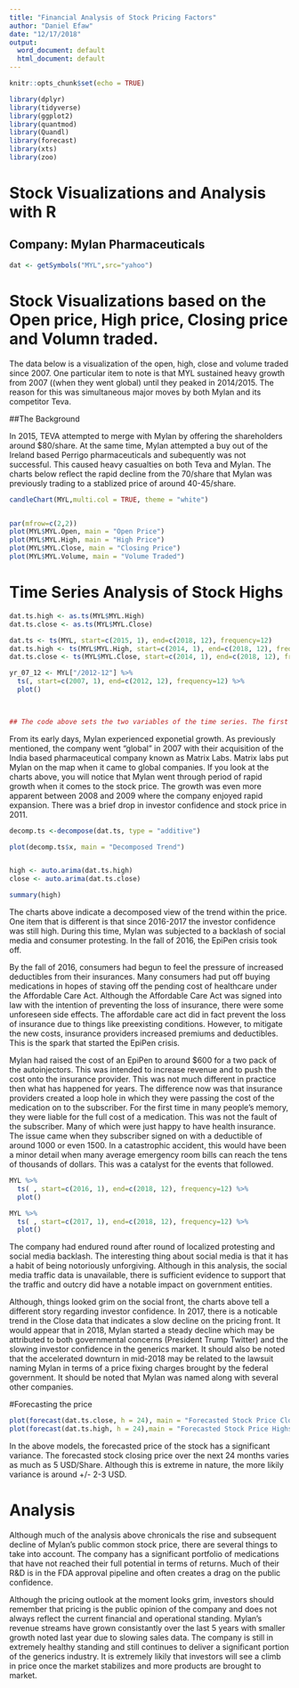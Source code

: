 ```yaml
---
title: "Financial Analysis of Stock Pricing Factors"
author: "Daniel Efaw"
date: "12/17/2018"
output:
  word_document: default
  html_document: default
---
```


```r
knitr::opts_chunk$set(echo = TRUE)
```

```r
library(dplyr)
library(tidyverse)
library(ggplot2)
library(quantmod)
library(Quandl)
library(forecast)
library(xts)
library(zoo)
```
# Stock Visualizations and Analysis with R

## Company: Mylan Pharmaceuticals
```r
dat <- getSymbols("MYL",src="yahoo")

```  

# Stock Visualizations based on the Open price, High price, Closing price and Volumn traded. 


The data below is a visualization of the open, high, close and volume traded since 2007. One particular item to note is that MYL sustained heavy growth from 2007 ((when they went global) until they peaked in 2014/2015. The reason for this was simultaneous major moves by both Mylan and its competitor Teva.


##The Background

In 2015, TEVA attempted to merge with Mylan by offering the shareholders around $80/share. At the same time, Mylan attempted a buy out of the Ireland based Perrigo pharmaceuticals and subequently was not successful. This caused heavy casualties on both Teva and Mylan. The charts below reflect the rapid decline from the 70/share that Mylan was previously trading to a stablized price of around 40-45/share. 

```r
candleChart(MYL,multi.col = TRUE, theme = "white")


par(mfrow=c(2,2))
plot(MYL$MYL.Open, main = "Open Price")
plot(MYL$MYL.High, main = "High Price")
plot(MYL$MYL.Close, main = "Closing Price")
plot(MYL$MYL.Volume, main = "Volume Traded")

```
# Time Series Analysis of Stock Highs
```r
dat.ts.high <- as.ts(MYL$MYL.High)
dat.ts.close <- as.ts(MYL$MYL.Close)

dat.ts <- ts(MYL, start=c(2015, 1), end=c(2018, 12), frequency=12) 
dat.ts.high <- ts(MYL$MYL.High, start=c(2014, 1), end=c(2018, 12), frequency=12)
dat.ts.close <- ts(MYL$MYL.Close, start=c(2014, 1), end=c(2018, 12), frequency=12)

yr_07_12 <- MYL["/2012-12"] %>%
  ts(, start=c(2007, 1), end=c(2012, 12), frequency=12) %>%
  plot()

  

## The code above sets the two variables of the time series. The first 
```
From its early days, Mylan experienced exponetial growth. As previously mentioned, the company went "global" in 2007 with their acquisition of the India based pharmaceutical company known as Matrix Labs. Matrix labs put Mylan on the map when it came to global companies. If you look at the charts above, you will notice that Mylan went through period of rapid growth when it comes to the stock price. The growth was even more apparent between 2008 and 2009 where the company enjoyed rapid expansion. There was a brief drop in investor confidence and stock price in 2011. 



```r

decomp.ts <-decompose(dat.ts, type = "additive") 

plot(decomp.ts$x, main = "Decomposed Trend")


high <- auto.arima(dat.ts.high)
close <- auto.arima(dat.ts.close)

summary(high)
```
The charts above indicate a decomposed view of the trend within the price. One item that is different is that since 2016-2017 the investor confidence was still high. During this time, Mylan was subjected to a backlash of social media and consumer protesting. In the fall of 2016, the EpiPen crisis took off. 

By the fall of 2016, consumers had begun to feel the pressure of increased deductibles from their insurances. Many consumers had put off buying medications in hopes of staving off the pending cost of healthcare under the Affordable Care Act. Although the Affordable Care Act was signed into law with the intention of preventing the loss of insurance, there were some unforeseen side effects. The affordable care act did in fact prevent the loss of insurance due to things like preexisting conditions. However, to mitigate the new costs, insurance providers increased premiums and deductibles. This is the spark that started the EpiPen crisis. 

Mylan had raised the cost of an EpiPen to around $600 for a two pack of the autoinjectors. This was intended to increase revenue and to push the cost onto the insurance provider. This was not much different in practice then what has happened for years. The difference now was that insurance providers created a loop hole in which they were passing the cost of the medication on to the subscriber. For the first time in many people's memory, they were liable for the full cost of a medication. This was not the fault of the subscriber. Many of which were just happy to have health insurance. The issue came when they subscriber signed on with a deductible of around 1000 or even 1500. In a catastrophic accident, this would have been a minor detail when many average emergency room bills can reach the tens of thousands of dollars. This was a catalyst for the events that followed. 
```r
MYL %>%
  ts( , start=c(2016, 1), end=c(2018, 12), frequency=12) %>%
  plot()

MYL %>%
  ts( , start=c(2017, 1), end=c(2018, 12), frequency=12) %>%
  plot()

```
The company had endured round after round of localized protesting and social media backlash. The interesting thing about social media is that it has a habit of being notoriously unforgiving. Although in this analysis, the social media traffic data is unavailable, there is sufficient evidence to support that the traffic and outcry did have a notable impact on government entities.

Although, things looked grim on the social front, the charts above tell a different story regarding investor confidence. In 2017, there is a noticable trend in the Close data that indicates a slow decline on the pricing front. It would appear that in 2018, Mylan started a steady decline which may be attributed to both governmental concerns (President Trump Twitter) and the slowing investor confidence in the generics market. It should also be noted that the accelerated downturn in mid-2018 may be related to the lawsuit naming Mylan in terms of a price fixing charges brought by the federal government. It should be noted that Mylan was named along with several other companies. 


#Forecasting the price
```r
plot(forecast(dat.ts.close, h = 24), main = "Forecasted Stock Price Closing")
plot(forecast(dat.ts.high, h = 24),main = "Forecasted Stock Price Highs")
```
In the above models, the forecasted price of the stock has a significant variance. The forecasted stock closing price over the next 24 months varies as much as 5 USD/Share. Although this is extreme in nature, the more likily variance is around +/- 2-3 USD. 



# Analysis

Although much of the analysis above chronicals the rise and subsequent decline of Mylan's public common stock price, there are several things to take into account. The company has a significant portfolio of medications that have not reached their full potential in terms of returns. Much of their R&D is in the FDA approval pipeline and often creates a drag on the public confidence.

Although the pricing outlook at the moment looks grim, investors should remember that pricing is the public opinion of the company and does not always reflect the current financial and operational standing. Mylan's revenue streams have grown consistantly over the last 5 years with smaller growth noted last year due to slowing sales data. The company is still in extremely healthy standing and still continues to deliver a significant portion of the generics industry. It is extremely likily that investors will see a climb in price once the market stabilizes and more products are brought to market. 



